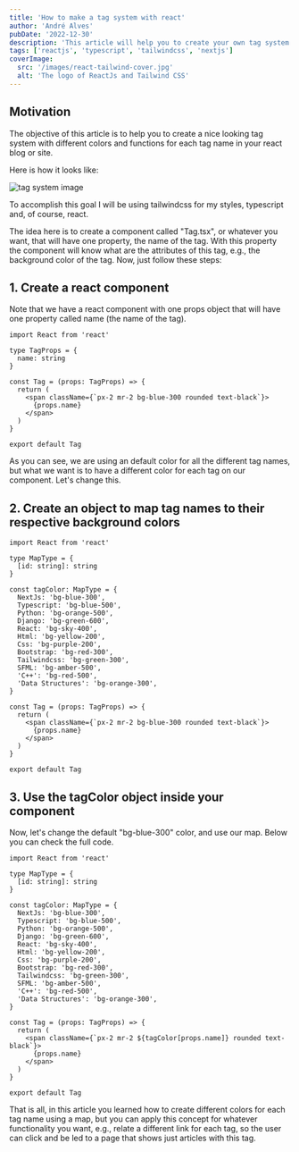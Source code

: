 ```yaml
---
title: 'How to make a tag system with react'
author: 'André Alves'
pubDate: '2022-12-30'
description: 'This article will help you to create your own tag system with different colors and functionalities'
tags: ['reactjs', 'typescript', 'tailwindcss', 'nextjs']
coverImage:
  src: '/images/react-tailwind-cover.jpg'
  alt: 'The logo of ReactJs and Tailwind CSS'
---
```


## Motivation

The objective of this article is to help you to create a nice looking tag system with different colors and functions for each tag name in your react blog or site.

Here is how it looks like:

![tag system image](/images/tag-system-image.png)

To accomplish this goal I will be using tailwindcss for my styles, typescript and, of course, react.

The idea here is to create a component called "Tag.tsx", or whatever you want, that will have one property, the name of the tag. With this property the component will know what are the attributes of this tag, e.g., the background color of the tag. Now, just follow these steps:

## 1. Create a react component

Note that we have a react component with one props object that will have one property called name (the name of the tag).

```tsx
import React from 'react'

type TagProps = {
  name: string
}

const Tag = (props: TagProps) => {
  return (
    <span className={`px-2 mr-2 bg-blue-300 rounded text-black`}>
      {props.name}
    </span>
  )
}

export default Tag
```

As you can see, we are using an default color for all the different tag names, but what we want is to have a
different color for each tag on our component. Let's change this.

## 2. Create an object to map tag names to their respective background colors

```tsx
import React from 'react'

type MapType = {
  [id: string]: string
}

const tagColor: MapType = {
  NextJs: 'bg-blue-300',
  Typescript: 'bg-blue-500',
  Python: 'bg-orange-500',
  Django: 'bg-green-600',
  React: 'bg-sky-400',
  Html: 'bg-yellow-200',
  Css: 'bg-purple-200',
  Bootstrap: 'bg-red-300',
  Tailwindcss: 'bg-green-300',
  SFML: 'bg-amber-500',
  'C++': 'bg-red-500',
  'Data Structures': 'bg-orange-300',
}

const Tag = (props: TagProps) => {
  return (
    <span className={`px-2 mr-2 bg-blue-300 rounded text-black`}>
      {props.name}
    </span>
  )
}

export default Tag
```

## 3. Use the tagColor object inside your component

Now, let's change the default "bg-blue-300" color, and use our map. Below you can
check the full code.

```tsx
import React from 'react'

type MapType = {
  [id: string]: string
}

const tagColor: MapType = {
  NextJs: 'bg-blue-300',
  Typescript: 'bg-blue-500',
  Python: 'bg-orange-500',
  Django: 'bg-green-600',
  React: 'bg-sky-400',
  Html: 'bg-yellow-200',
  Css: 'bg-purple-200',
  Bootstrap: 'bg-red-300',
  Tailwindcss: 'bg-green-300',
  SFML: 'bg-amber-500',
  'C++': 'bg-red-500',
  'Data Structures': 'bg-orange-300',
}

const Tag = (props: TagProps) => {
  return (
    <span className={`px-2 mr-2 ${tagColor[props.name]} rounded text-black`}>
      {props.name}
    </span>
  )
}

export default Tag
```

That is all, in this article you learned how to create different colors for each tag name using a map, but you can
apply this concept for whatever functionality you want, e.g., relate a different link for each tag, so the user can click and
be led to a page that shows just articles with this tag.
